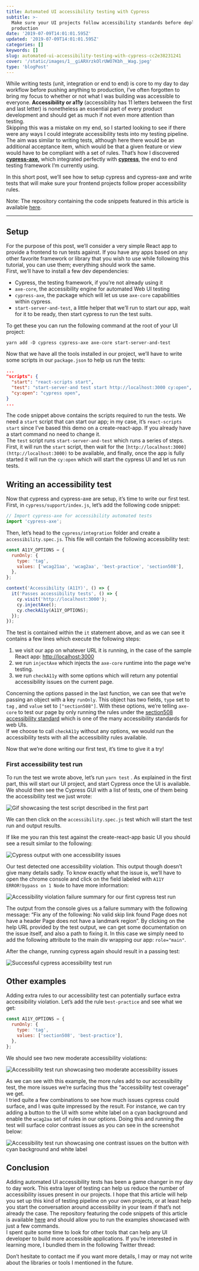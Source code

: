 ```yaml
---
title: Automated UI accessibility testing with Cypress
subtitle: >-
  Make sure your UI projects follow accessibility standards before deploying to
  production
date: '2019-07-09T14:01:01.595Z'
updated: '2019-07-09T14:01:01.595Z'
categories: []
keywords: []
slug: automated-ui-accessibility-testing-with-cypress-cc2e38231241
cover: '/static/images/1__giARXrzkOlrUWO7Kbh__Wag.jpeg'
type: 'blogPost'
---
```


While writing tests (unit, integration or end to end) is core to my day to day workflow before pushing anything to production, I’ve often forgotten to bring my focus to whether or not what I was building was accessible to everyone. **Accessibility or a11y** (accessibility has 11 letters between the first and last letter) is nonetheless an essential part of every product development and should get as much if not even more attention than testing.   
Skipping this was a mistake on my end, so I started looking to see if there were any ways I could integrate accessibility tests into my testing pipeline. The aim was similar to writing tests, although here there would be an additional acceptance item, which would be that a given feature or view would have to be compliant with a set of rules. That’s how I discovered [**cypress-axe**](https://www.npmjs.com/package/cypress-axe)**,** which integrated perfectly with [**cypress**](https://www.cypress.io/), the end to end testing framework I’m currently using.

In this short post, we’ll see how to setup cypress and cypress-axe and write tests that will make sure your frontend projects follow proper accessibility rules.

<Callout variant="info">

Note: The repository containing the code snippets featured in this article is available [here](https://github.com/MaximeHeckel/cypress-axe-example).

</Callout>

---

## Setup

For the purpose of this post, we’ll consider a very simple React app to provide a frontend to run tests against. If you have any apps based on any other favorite framework or library that you wish to use while following this tutorial, you can use them; everything should work the same.  
First, we’ll have to install a few dev dependencies:

- Cypress, the testing framework, if you’re not already using it
- `axe-core`, the accessibility engine for automated Web UI testing
- `cypress-axe`, the package which will let us use `axe-core` capabilities within cypress.
- `start-server-and-test`, a little helper that we’ll run to start our app, wait for it to be ready, then start cypress to run the test suits.

To get these you can run the following command at the root of your UI project:

```
yarn add -D cypress cypress-axe axe-core start-server-and-test
```

Now that we have all the tools installed in our project, we’ll have to write some scripts in our `package.json` to help us run the tests:

```json {4} title=package.json excerpt with our test scripts
...
"scripts": {
  "start": "react-scripts start",
  "test": "start-server-and test start http://localhost:3000 cy:open",
  "cy:open": "cypress open",
}
...
```

The code snippet above contains the scripts required to run the tests. We need a `start` script that can start our app; in my case, it’s `react-scripts start` since I’ve based this demo on a create-react-app. If you already have a start command no need to change it.  
The `test` script runs `start-server-and-test` which runs a series of steps. First, it will run the `start` script, then wait for the `[http://localhost:3000](http://localhost:3000)` to be available, and finally, once the app is fully started it will run the `cy:open` which will start the cypress UI and let us run tests.

## Writing an accessibility test

Now that cypress and cypress-axe are setup, it’s time to write our first test. First, in `cypress/support/index.js`, let’s add the following code snippet:

```javascript title=cypress/support/index.js excerpt with cypress-axe
// Import cypress-axe for accessibility automated tests
import 'cypress-axe';
```

Then, let’s head to the `cypress/integration` folder and create a `accessibility.spec.js`. This file will contain the following accessibility test:

```javascript {9-13} title=Our first accessibility test using cypress-axe
const A11Y_OPTIONS = {
  runOnly: {
    type: 'tag',
    values: ['wcag21aa', 'wcag2aa', 'best-practice', 'section508'],
  },
};

context('Accessibility (A11Y)', () => {
  it('Passes accessibility tests', () => {
    cy.visit('http://localhost:3000');
    cy.injectAxe();
    cy.checkA11y(A11Y_OPTIONS);
  });
});
```

The test is contained within the `it` statement above, and as we can see it contains a few lines which execute the following steps:

1.  we visit our app on whatever URL it is running, in the case of the sample React app: [http://localhost:3000](http://localhost:3000)
2.  we run `injectAxe` which injects the `axe-core` runtime into the page we’re testing.
3.  we run `checkA11y` with some options which will return any potential accessibility issues on the current page.

Concerning the options passed in the last function, we can see that we’re passing an object with a key `runOnly`. This object has two fields, `type` set to `tag` , and `value` set to `["section508"]`. With these options, we’re telling `axe-core` to test our page by only running the rules under the [section508 accessibility standard](https://www.section508.gov/about-us) which is one of the many accessibility standards for web UIs.  
If we choose to call `checkA11y` without any options, we would run the accessibility tests with all the accessibility rules available.

Now that we’re done writing our first test, it’s time to give it a try!

### First accessibility test run

To run the test we wrote above, let’s run `yarn test` . As explained in the first part, this will start our UI project, and start Cypress once the UI is available.  
We should then see the Cypress GUI with a list of tests, one of them being the accessibility test we just wrote:

<Image
  src="/static/images/1____lNKDG4Df1xEBhWQDlTnBg.gif"
  alt="Gif showcasing the test script described in the first part"
  layout="responsive"
  width={700}
  height={407}
/>

We can then click on the `accessibility.spec.js` test which will start the test run and output results.

If like me you ran this test against the create-react-app basic UI you should see a result similar to the following:

<Image
  src="/static/images/1__wb7XX__RaUKDRawdVBCu9xQ.png"
  alt="Cypress output with one accessibility issues"
  layout="responsive"
  width={700}
  height={336}
/>

Our test detected one accessibility violation. This output though doesn’t give many details sadly. To know exactly what the issue is, we’ll have to open the chrome console and click on the field labeled with `A11Y ERROR!bypass on 1 Node` to have more information:

<Image
  src="/static/images/1__FpWJmUGcyX1t3g__OUSr__yw.png"
  alt="Accessibility violation failure summary for our first cypress test run"
  layout="responsive"
  width={700}
  height={479}
/>

The output from the console gives us a failure summary with the following message: “Fix any of the following: No valid skip link found Page does not have a header Page does not have a landmark region”. By clicking on the help URL provided by the test output, we can get some documentation on the issue itself, and also a path to fixing it. In this case we simply need to add the following attribute to the main div wrapping our app: `role="main"`.

After the change, running cypress again should result in a passing test:

<Image
  src="/static/images/1__zS7P6cLOuHEeeBQpJyYXUA.png"
  alt="Successful cypress accessibility test run"
  layout="responsive"
  width={700}
  height={336}
/>

## Other examples

Adding extra rules to our accessibility test can potentially surface extra accessibility violation. Let’s add the rule `best-practice` and see what we get:

```javascript {4} title=The updated version of the options object passed to our accessibility test
const A11Y_OPTIONS = {
  runOnly: {
    type: 'tag',
    values: ['section508', 'best-practice'],
  },
};
```

We should see two new moderate accessibility violations:

<Image
  src="/static/images/1__HQn____ccDyHh7dQU4f65BIg.png"
  alt="Accessibility test run showcasing two moderate accessibility issues"
  layout="responsive"
  width={700}
  height={479}
/>

As we can see with this example, the more rules add to our accessibility test, the more issues we’re surfacing thus the “accessibility test coverage” we get.  
I tried quite a few combinations to see how much issues cypress could surface, and I was quite impressed by the result. For instance, we can try adding a button to the UI with some white label on a cyan background and enable the `wcag2aa` set of rules in our options. Doing this and running the test will surface color contrast issues as you can see in the screenshot below:

<Image
  src="/static/images/1____56yiC68TRURMinyTsquuQ.png"
  alt="Accessibility test run showcasing one contrast issues on the button with cyan background and white label"
  layout="responsive"
  width={700}
  height={278}
/>

## Conclusion

Adding automated UI accessibility tests has been a game changer in my day to day work. This extra layer of testing can help us reduce the number of accessibility issues present in our projects. I hope that this article will help you set up this kind of testing pipeline on your own projects, or at least help you start the conversation around accessibility in your team if that’s not already the case. The repository featuring the code snippets of this article is available [here](https://github.com/MaximeHeckel/cypress-axe-example) and should allow you to run the examples showcased with just a few commands.  
I spent quite some time to look for other tools that can help any UI developer to build more accessible applications. If you’re interested in learning more, I bundled them in the following Twitter thread:

Don’t hesitate to contact me if you want more details, I may or may not write about the libraries or tools I mentioned in the future.
